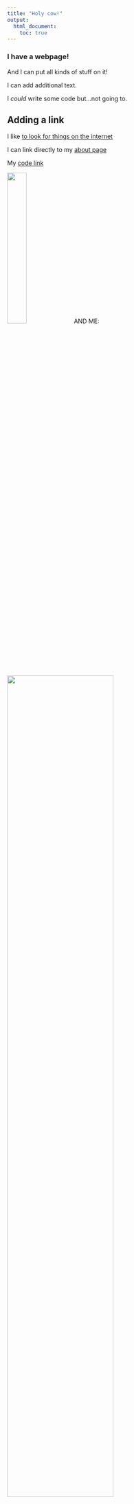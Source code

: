 ```yaml
---
title: "Holy cow!"
output:
  html_document:
    toc: true
---
```


### I have a webpage!

And I can put all kinds of stuff on it!

I can add additional text.

I *could* write some code but...not going to.

## Adding a link

I like [to look for things on the internet](https://www.google.com/)

I can link directly to my [about page](about.html)

My [code link](code.html)

<img src="images/corgi.png" style="width:30%">
AND ME:
<img src="images/me.JPG" style="width:70%">

```r
library(tidyverse)
tibble(
  x=5:15,
  y=6:16
)
```

